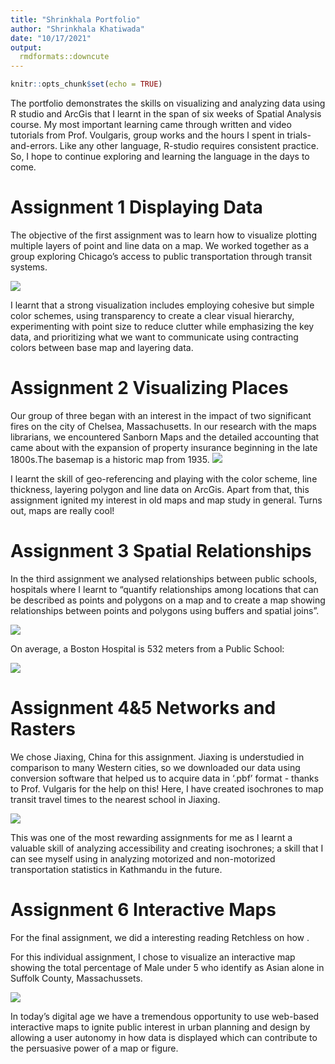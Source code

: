 ```yaml
---
title: "Shrinkhala Portfolio"
author: "Shrinkhala Khatiwada"
date: "10/17/2021"
output: 
  rmdformats::downcute
---
```


```r
knitr::opts_chunk$set(echo = TRUE)
```

The portfolio demonstrates the skills on visualizing and analyzing data using R studio and ArcGis that I learnt in the span of six weeks of Spatial Analysis course. My most important learning came through written and video tutorials from Prof. Voulgaris, group works and the hours I spent in trials-and-errors. Like any other language, R-studio requires consistent practice. So, I hope to continue exploring and learning the language in the days to come. 

# Assignment 1 Displaying Data
The objective of the first assignment was to learn how to visualize plotting multiple layers of point and line data on a map. We worked together as a group exploring Chicago's access to public transportation through transit systems.

[![](thumbnails/assign12.jpg)](https://shrinkhala1.github.io/Portfolio/fullsize/assign12.JPG){target="_blank"}

I learnt that a strong visualization includes employing cohesive but simple color schemes, using transparency to create a clear visual hierarchy, experimenting with point size to reduce clutter while emphasizing the key data, and prioritizing what we want to communicate using contracting colors between base map and layering data.

# Assignment 2 Visualizing Places

Our group of three began with an interest in the impact of two significant fires on the city of Chelsea, Massachusetts. In our research with the maps librarians, we encountered Sanborn Maps and the detailed accounting that came about with the expansion of property insurance beginning in the late 1800s.The basemap is a historic map from 1935.
[![](thumbnails/Gis.JPG)](https://shrinkhala1.github.io/Portfolio/fullsize/Gis.JPG){target="_blank"}


I learnt the skill of geo-referencing and playing with the color scheme, line thickness, layering polygon and line data on ArcGis. Apart from that, this assignment ignited my interest in old maps and map study in general. Turns out, maps are really cool! 

# Assignment 3 Spatial Relationships
In the third assignment we analysed relationships between public schools, hospitals where I learnt to "quantify relationships among locations that can be described as points and polygons on a map and to create a map showing relationships between points and polygons using buffers and spatial joins".

[![](thumbnails/hospital - Copy.jpg)](https://shrinkhala1.github.io/Portfolio/fullsize/hospital - Copy.pdf){target="_blank"}

On average, a Boston Hospital is 532 meters from a Public School:

[![](thumbnails/hosp.jpg)](https://shrinkhala1.github.io/Portfolio/fullsize/hospsch11 - Copy.pdf){target="_blank"}


# Assignment 4&5 Networks and Rasters
We chose Jiaxing, China for this assignment. Jiaxing is understudied in comparison to many Western cities, so we downloaded our data using conversion software that helped us to acquire data in '.pbf' format - thanks to Prof. Vulgaris for the help on this!
Here, I have created isochrones to map transit travel times to the nearest school in Jiaxing. 

[![](thumbnails/thumb.jpg)](https://shrinkhala1.github.io/Portfolio/fullsize/final45 - Copy.pdf){target="_blank"}


This was one of the most rewarding assignments for me as I learnt a valuable skill of analyzing accessibility and creating isochrones; a skill that I can see myself using in analyzing motorized and non-motorized transportation statistics in Kathmandu in the future.

# Assignment 6 Interactive Maps
For the final assignment, we did a interesting reading Retchless on how . 

For this individual assignment, I chose to visualize an interactive map showing the total percentage of Male under 5 who identify as Asian alone in Suffolk County, Massachussets.  

[![](thumbnails/thumbnail.jpg)](https://shrinkhala1.github.io/Portfolio/fullsize/Asian_Male_under5.html){target="_blank"}

In today's digital age we have a tremendous opportunity to use web-based interactive maps to ignite public interest in urban planning and design by allowing a user autonomy in how data is displayed which can contribute to the persuasive power of a map or figure.



